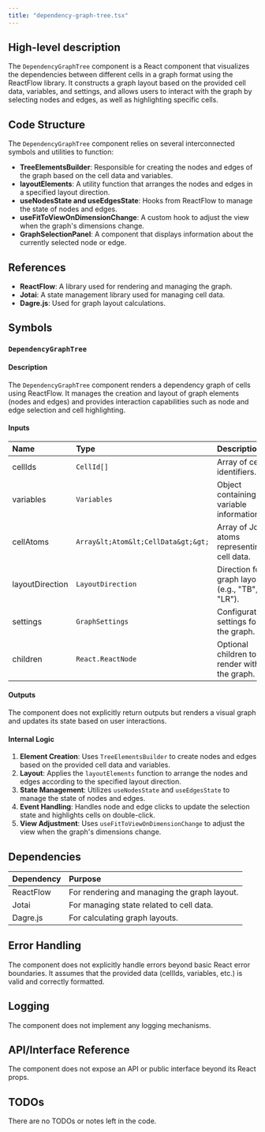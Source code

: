 ```yaml
---
title: "dependency-graph-tree.tsx"
---
```


## High-level description

The `DependencyGraphTree` component is a React component that visualizes the dependencies between different cells in a graph format using the ReactFlow library. It constructs a graph layout based on the provided cell data, variables, and settings, and allows users to interact with the graph by selecting nodes and edges, as well as highlighting specific cells.

## Code Structure

The `DependencyGraphTree` component relies on several interconnected symbols and utilities to function:

- **TreeElementsBuilder**: Responsible for creating the nodes and edges of the graph based on the cell data and variables.
- **layoutElements**: A utility function that arranges the nodes and edges in a specified layout direction.
- **useNodesState and useEdgesState**: Hooks from ReactFlow to manage the state of nodes and edges.
- **useFitToViewOnDimensionChange**: A custom hook to adjust the view when the graph's dimensions change.
- **GraphSelectionPanel**: A component that displays information about the currently selected node or edge.

## References

- **ReactFlow**: A library used for rendering and managing the graph.
- **Jotai**: A state management library used for managing cell data.
- **Dagre.js**: Used for graph layout calculations.

## Symbols

### `DependencyGraphTree`
#### Description
The `DependencyGraphTree` component renders a dependency graph of cells using ReactFlow. It manages the creation and layout of graph elements (nodes and edges) and provides interaction capabilities such as node and edge selection and cell highlighting.

#### Inputs
| Name            | Type                | Description                                      |
|:----------------|:--------------------|:-------------------------------------------------|
| cellIds         | `CellId[]`          | Array of cell identifiers.                       |
| variables       | `Variables`         | Object containing variable information.          |
| cellAtoms       | `Array&lt;Atom&lt;CellData&gt;&gt;` | Array of Jotai atoms representing cell data. |
| layoutDirection | `LayoutDirection`   | Direction for graph layout (e.g., "TB", "LR").   |
| settings        | `GraphSettings`     | Configuration settings for the graph.            |
| children        | `React.ReactNode`   | Optional children to render within the graph.    |

#### Outputs
The component does not explicitly return outputs but renders a visual graph and updates its state based on user interactions.

#### Internal Logic
1. **Element Creation**: Uses `TreeElementsBuilder` to create nodes and edges based on the provided cell data and variables.
2. **Layout**: Applies the `layoutElements` function to arrange the nodes and edges according to the specified layout direction.
3. **State Management**: Utilizes `useNodesState` and `useEdgesState` to manage the state of nodes and edges.
4. **Event Handling**: Handles node and edge clicks to update the selection state and highlights cells on double-click.
5. **View Adjustment**: Uses `useFitToViewOnDimensionChange` to adjust the view when the graph's dimensions change.

## Dependencies

| Dependency | Purpose                                      |
|:-----------|:---------------------------------------------|
| ReactFlow  | For rendering and managing the graph layout. |
| Jotai      | For managing state related to cell data.     |
| Dagre.js   | For calculating graph layouts.               |

## Error Handling

The component does not explicitly handle errors beyond basic React error boundaries. It assumes that the provided data (cellIds, variables, etc.) is valid and correctly formatted.

## Logging

The component does not implement any logging mechanisms.

## API/Interface Reference

The component does not expose an API or public interface beyond its React props.

## TODOs

There are no TODOs or notes left in the code.